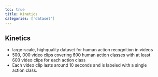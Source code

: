 ```yaml
---
toc: true
title: Kinetics
categories: ['dataset']
---
```


## Kinetics
- large-scale, highquality dataset for human action recognition in videos 
- 500, 000 video clips covering 600 human action classes with at least 600 video clips for each action class 
- Each video clip lasts around 10 seconds and is labeled with a single action class.



